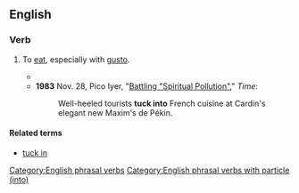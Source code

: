 ==English==

===Verb===
{{head|en|verb|phrasal verb}}

# {{lb|en|transitive}} To [[eat]], especially with [[gusto]].
#* {{quote-text|year=1839|author=[[w:Charles_Dickens|Charles Dickens]]|title=Nicholas Nickleby|chapter=39|passage=If you'll just let little Wackford '''tuck into''' something fat, I'll be obliged to you.}}
#* '''1983''' Nov. 28, Pico Iyer, "[http://www.time.com/time/magazine/article/0,9171,926379,00.html Battling "Spiritual Pollution"]," ''Time'':
#*: Well-heeled tourists '''tuck into''' French cuisine at Cardin's elegant new Maxim's de Pékin.

====Related terms====
* [[tuck in]]

[[Category:English phrasal verbs]]
[[Category:English phrasal verbs with particle (into)]]